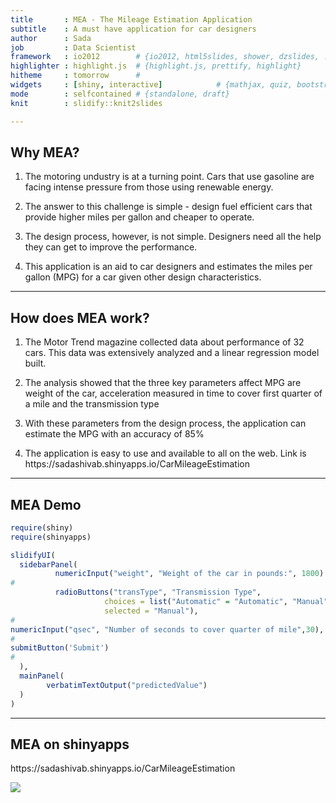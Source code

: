 ```yaml
---
title       : MEA - The Mileage Estimation Application
subtitle    : A must have application for car designers
author      : Sada
job         : Data Scientist
framework   : io2012        # {io2012, html5slides, shower, dzslides, ...}
highlighter : highlight.js  # {highlight.js, prettify, highlight}
hitheme     : tomorrow      # 
widgets     : [shiny, interactive]            # {mathjax, quiz, bootstrap}
mode        : selfcontained # {standalone, draft}
knit        : slidify::knit2slides

---
```


## Why MEA?

1. The motoring undustry is at a turning point. Cars that use gasoline are facing intense pressure from those using renewable energy.  


2. The answer to this challenge is simple - design fuel efficient cars that provide higher miles per gallon and cheaper to operate.


3. The design process, however, is not simple. Designers need all the help they can get to improve the performance.


4. This application is an aid to car designers and estimates the miles per gallon (MPG) for a car given other design characteristics.


---

## How does MEA work?

1. The Motor Trend magazine collected data about performance of 32 cars. This data was extensively analyzed and a linear regression model built.


2. The analysis showed that the three key parameters affect MPG are weight of the car, acceleration measured in time to cover first quarter of a mile and the transmission type


3. With these parameters from the design process, the application can estimate the MPG with an accuracy of 85%


4. The application is easy to use and available to all on the web. Link is https://sadashivab.shinyapps.io/CarMileageEstimation 

---

## MEA Demo 

```r
require(shiny)
require(shinyapps)

slidifyUI(
  sidebarPanel(
          numericInput("weight", "Weight of the car in pounds:", 1800)  ,
#
          radioButtons("transType", "Transmission Type",
                     choices = list("Automatic" = "Automatic", "Manual" = "Manual"), 
                     selected = "Manual"),
#
numericInput("qsec", "Number of seconds to cover quarter of mile",30),
#
submitButton('Submit')
#
  ),
  mainPanel(
        verbatimTextOutput("predictedValue")
  )
)

```

---

## MEA on shinyapps 

https://sadashivab.shinyapps.io/CarMileageEstimation

<img src="shinyapp.JPG" />
